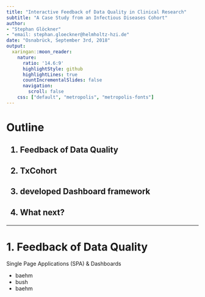 ```yaml
---
title: "Interactive Feedback of Data Quality in Clinical Research"
subtitle: "A Case Study from an Infectious Diseases Cohort"
author: 
- "Stephan Glöckner"
- "email: stephan.gloeckner@helmholtz-hzi.de"
date: "Osnabrück, September 3rd, 2018"
output:
  xaringan::moon_reader:
    nature:
      ratio: '14.6:9'
      highlightStyle: github
      highlightLines: true
      countIncrementalSlides: false
      navigation:
        scroll: false
    css: ["default", "metropolis", "metropolis-fonts"]
---
```

# Outline

<h2>1. Feedback of Data Quality</h2> 

<h2>2. TxCohort</h2>

<h2>3. developed Dashboard framework</h2>

<h2>4. What next?</h2>


---

# 1. Feedback of Data Quality
Single Page Applications (SPA) & Dashboards

* baehm
* bush
* baehm